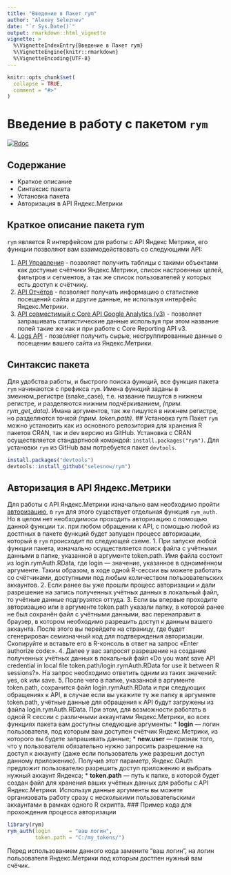 ---
title: "Введение в Пакет rym"
author: "Alexey Seleznev"
date: "`r Sys.Date()`"
output: rmarkdown::html_vignette
vignette: >
  %\VignetteIndexEntry{Введение в Пакет rym}
  %\VignetteEngine{knitr::rmarkdown}
  %\VignetteEncoding{UTF-8}
---

```{r setup, include = FALSE}
knitr::opts_chunk$set(
  collapse = TRUE,
  comment = "#>"
)
```

# Введение в работу с пакетом `rym`

[![Rdoc](http://www.rdocumentation.org/badges/version/rym)](http://www.rdocumentation.org/packages/rym)

## Содержание

* Краткое описание
* Синтаксис пакета
* Установка пакета
* Авторизация в API Яндекс.Метрики

## Краткое описание пакета rym

`rym` является R интерфейсом для работы с API Яндекс Метрики, его функции позволяют вам взаимодействовать со следующими API:

1. [API Управления](https://tech.yandex.ru/metrika/doc/api2/management/intro-docpage/) - позволяет получить таблицы с такими объектами как достуные счётчики Яндекс.Метрики, список настроенных целей, фильтров и сегментов, а так же список пользователей у которых есть доступ к счётчику.
2. [API Отчётов](https://tech.yandex.ru/metrika/doc/api2/api_v1/intro-docpage/) - позволяет получать информацию о статистике посещений сайта и другие данные, не используя интерфейс Яндекс.Метрики.
3. [API совместимый с Core API Google Analytics (v3)](https://tech.yandex.ru/metrika/doc/api2/ga/intro-docpage/) - позволяет запрашивать статистические данные используя при этом название полей такие же как и при работе с Core Reporting API v3.
4. [Logs API](https://tech.yandex.ru/metrika/doc/api2/logs/intro-docpage/) - позволяет получить сырые, несгруппированные данные о посещении вашего сайта из Яндекс.Метрики.

## Синтаксис пакета

Для удобства работы, и быстрого поиска функций, все функция пакета `rym` начинаются с префикса `rym`. 
Имена функций заданы в змеином_регистре (snake_case), т.е. название пишутся в нижнем регистре, и разделяются нижним подчёркиванием, *(прим. rym_get_data)*.
Имана аргументов, так же пишутся в нижнем регистре, но разделяются точкой *(прим. token.path)*.
## Установка rym
Пакет `rym` можно установить как из основного репозитория для хранения R пакетов CRAN, так и dev версию из GitHub.
Установка с CRAN осуществляется стандартноой командой: `install.packages("rym")`.
Для установки `rym` из GitHub вам потребуется пакет `devtools`.
```r
install.packages("devtools")
devtools::install_github("selesnow/rym")
```
## Авторизация в API Яндекс.Метрики
Для работы с API Яндекс.Метрики изначально вам необходимо пройти [авторизацию](https://tech.yandex.ru/metrika/doc/api2/intro/authorization-docpage/), в `rym` для этого существует отдельная функция `rym_auth`. Но в целом нет необходимоси проходить авторизацию с помощью данной функции т.к. при любом обращении к API, с помощью любой из достпных в пакете функций будет запущен процесс авторизации, который в `rym` происходит по следующей схеме.
1. При запуске любой функции пакета, изначально осуществляется поиск файла с учётными данными в папке, указанной в аргументе token.path. Имя файла состоит из login.rymAuth.RData, где login — значение, указанное в одноимённом аргументе. Таким образом, в ходе одной R-сессии вы можете работать со счётчиками, доступными под любым количеством пользовательских аккаунтов.
2. Если ранее вы уже прошли процесс авторизации и дали разрешение на запись полученных учётных данных в локальный файл, то учётные данные подгрузятся оттуда.
3. Если вы впервые проходите авторизацию или в аргументе token.path указали папку, в которой ранее не был сохранён файл с учётными данными, вас перенаправит в браузер, в котором необходимо разрешить доступ к данным вашего аккаунта. После этого вы перейдете на страницу, где будет сгенерирован семизначный код для подтверждения авторизации. Скопируйте и вставьте его в R-консоль в ответ на запрос «Enter authorize code:».
4. Далее у вас запросят разрешение на создание полученных учётных данных в локальный файл «Do you want save API credential in local file token.path/login.rymAuth.RData for use it between R sessions?». На запрос необходимо ответить одним из таких значений: yes, ok или save.
5. После чего в папке, указанной в аргументе token.path, сохранится файл login.rymAuth.RData и при следующих обращениях к API, в случае если вы укажите ту же папку в аргументе token.path, учётные данные для обращения к API будут загружены из файла  login.rymAuth.RData.
При этом, для возможности работать в одной R сессии с различными аккаунтами Яндекс.Метрики, во всех функциях пакета вам доступны следующие аргументы:
* **login** — логин пользователя, под которым вам доступен счётчик Яндекс.Метрики, из которого вы будете запрашивать данные;
* **new.user** — признак того, что у пользователя обязательно нужно запросить разрешение на доступ к аккаунту (даже если пользователь уже разрешил доступ данному приложению). Получив этот параметр, Яндекс.OAuth предложит пользователю разрешить доступ приложению и выбрать нужный аккаунт Яндекса;
* **token.path** — путь к папке, в которой будет создан файл для хранения ваших учётных данных для работы с API Яндекс.Метрики.
Используя данные аргументы вы можете организовать работу сразу с несколькими пользовательскими аккаунтами в рамках одного R скрипта.
### Пример кода для прохождения процесса авторизации
```r
library(rym)
rym_auth(login      = "ваш логин",
         token.path = "C:/my_tokens/")
```
Перед использованием данного кода замените "ваш логин", на логин пользователя Яндекс.Метрики под которым достпен нужный вам счёчик.